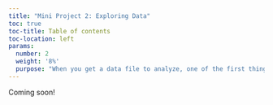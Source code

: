 ```yaml
---
title: "Mini Project 2: Exploring Data"
toc: true
toc-title: Table of contents
toc-location: left
params:
  number: 2
  weight: '8%'
  purpose: "When you get a data file to analyze, one of the first things you'll want to do is _explore_ it. But that's often easier said than done. The purpose of this assignment is to give you a chance to practice some of the techniques we've discussed in class for exploring a data set."
---
```


Coming soon!